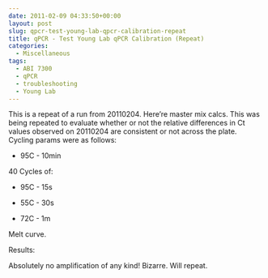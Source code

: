 ```yaml
---
date: 2011-02-09 04:33:50+00:00
layout: post
slug: qpcr-test-young-lab-qpcr-calibration-repeat
title: qPCR - Test Young Lab qPCR Calibration (Repeat)
categories:
  - Miscellaneous
tags:
  - ABI 7300
  - qPCR
  - troubleshooting
  - Young Lab
---
```


This is a repeat of a run from 20110204. Here're master mix calcs. This was being repeated to evaluate whether or not the relative differences in Ct values observed on 20110204 are consistent or not across the plate. Cycling params were as follows:




    
  * 95C - 10min



40 Cycles of:


    
  * 95C - 15s

    
  * 55C - 30s

    
  * 72C - 1m



Melt curve.

Results:

Absolutely no amplification of any kind! Bizarre. Will repeat.
